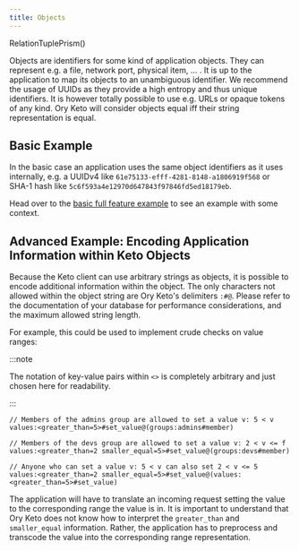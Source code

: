 ```yaml
---
title: Objects
---
```


RelationTuplePrism()

Objects are identifiers for some kind of application objects. They can represent
e.g. a file, network port, physical item, ... . It is up to the application to
map its objects to an unambiguous identifier. We recommend the usage of UUIDs as
they provide a high entropy and thus unique identifiers. It is however totally
possible to use e.g. URLs or opaque tokens of any kind. Ory Keto will consider
objects equal iff their string representation is equal.

## Basic Example

In the basic case an application uses the same object identifiers as it uses
internally, e.g. a UUIDv4 like `61e75133-efff-4281-8148-a1806919f568` or SHA-1
hash like `5c6f593a4e12970d647843f97846fd5ed18179eb`.

Head over to the [basic full feature example](../examples/olymp-file-sharing) to
see an example with some context.

## Advanced Example: Encoding Application Information within Keto Objects

Because the Keto client can use arbitrary strings as objects, it is possible to
encode additional information within the object. The only characters not allowed
within the object string are Ory Keto's delimiters `:#@`. Please refer to the
documentation of your database for performance considerations, and the maximum
allowed string length.

For example, this could be used to implement crude checks on value ranges:

:::note

The notation of key-value pairs within `<>` is completely arbitrary and just
chosen here for readability.

:::

```keto-relation-tuples
// Members of the admins group are allowed to set a value v: 5 < v
values:<greater_than=5>#set_value@(groups:admins#member)

// Members of the devs group are allowed to set a value v: 2 < v <= f
values:<greater_than=2 smaller_equal=5>#set_value@(groups:devs#member)

// Anyone who can set a value v: 5 < v can also set 2 < v <= 5
values:<greater_than=2 smaller_equal=5>#set_value@(values:<greater_than=5>#set_value)
```

The application will have to translate an incoming request setting the value to
the corresponding range the value is in. It is important to understand that Ory
Keto does not know how to interpret the `greater_than` and `smaller_equal`
information. Rather, the application has to preprocess and transcode the value
into the corresponding range representation.

